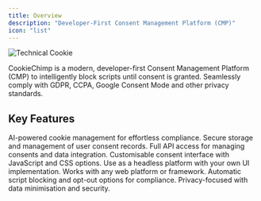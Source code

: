 ```yaml
---
title: Overview
description: "Developer-First Consent Management Platform (CMP)"
icon: "list"
---
```


<img className="block" src="/images/hero.png" alt="Technical Cookie" />

CookieChimp is a modern, developer-first Consent Management Platform (CMP) to intelligently block scripts until consent is granted. Seamlessly comply with GDPR, CCPA, Google Consent Mode and other privacy standards.

## Key Features

<CardGroup cols={2}>
    <Card title="Cookie Management" icon="cookie">AI-powered cookie management for effortless compliance.</Card>
    <Card title="Consent Records" icon="square-check">Secure storage and management of user consent records.</Card>
    <Card title="API Access" icon="webhook">Full API access for managing consents and data integration.</Card>
    <Card title="Custom Widget" icon="paintbrush">Customisable consent interface with JavaScript and CSS options.</Card>
    <Card title="Headless Option" icon="code">Use as a headless platform with your own UI implementation.</Card>
    <Card title="Framework Agnostic" icon="puzzle">Works with any web platform or framework.</Card>
    <Card title="GDPR & CCPA" icon="shield-check">Automatic script blocking and opt-out options for compliance.</Card>
    <Card title="Privacy First" icon="lock">Privacy-focused with data minimisation and security.</Card>
</CardGroup>

